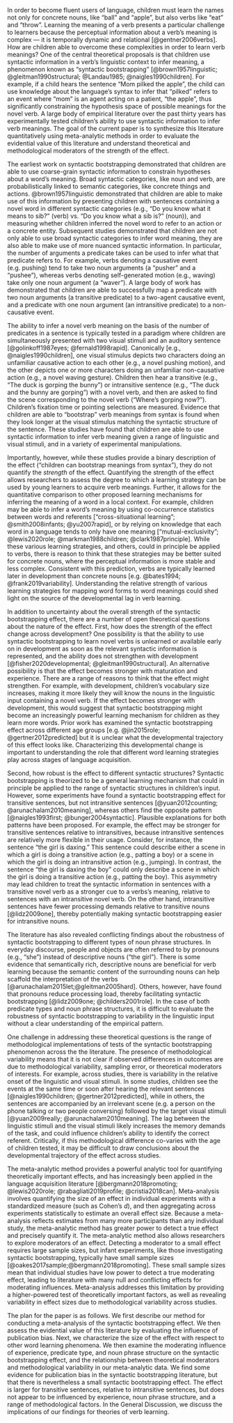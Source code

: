 In order to become fluent users of language, children must learn the names not only for concrete nouns, like “ball” and “apple”,  but also verbs like “eat” and “throw”. Learning the meaning of a verb presents a particular challenge to learners because the perceptual information about a verb’s meaning is complex --- it is temporally dynamic and relational [@gentner2006verbs]. How are children able to overcome these complexities in order to learn verb meanings? One of the central theoretical proposals is that children use syntactic information in a verb’s linguistic context to infer meaning, a phenomenon known as  “syntactic bootstrapping” [@brown1957linguistic; @gleitman1990structural; @Landau1985; @naigles1990children]. For example, if a child hears the sentence “Mom pilked the apple”, the child can use knowledge about the language’s syntax  to infer that “pilked” refers to an event where “mom” is an agent acting on a patient, “the apple”, thus significantly constraining the hypothesis space of possible meanings for the novel verb.  A large body of empirical literature over the past thirty years has experimentally tested children’s ability to use syntactic information to infer verb meanings. The goal of the current paper is to synthesize this literature quantitatively using meta-analytic methods in order to evaluate the evidential value of this literature and understand theoretical and methodological moderators of the strength of the effect. 

The earliest work on syntactic bootstrapping demonstrated that children are able to use coarse-grain syntactic information to constrain hypotheses about a word’s meaning. Broad syntactic categories, like noun and verb, are probabilistically linked to semantic categories, like concrete things and actions. @brown1957linguistic demonstrated that children are able to make use of this information by presenting  children with sentences containing a novel word in different syntactic categories (e.g., “Do you know what it means to sib?” (verb) vs. “Do you know what a sib is?” (noun)), and measuring whether children inferred the novel word to refer to an action or a concrete entity.  Subsequent studies demonstrated that children are not only able to use broad syntactic categories to infer word meaning, they are also able to make use of more nuanced syntactic information. In particular, the number of arguments a predicate takes can be used to infer what that predicate refers to. For example, verbs denoting a causative event (e.g. pushing) tend to take two noun arguments (a “pusher” and a “pushee”), whereas verbs denoting self-generated motion (e.g., waving) take only one noun argument (a “waver”). A large body of work has demonstrated that children are able to successfully map a predicate with two noun arguments (a transitive predicate) to a two-agent causative event, and a predicate with one noun argument (an intransitive predicate) to a non-causative event. 

The ability to infer a novel verb meaning on the basis of the number of predicates in a sentence is typically tested in a paradigm where children are simultaneously presented with two visual stimuli and an auditory sentence [@golinkoff1987eyes; @fernald1998rapid]. Canonically [e.g., @naigles1990children], one visual stimulus depicts two characters doing an unfamiliar causative action to each other (e.g., a novel pushing motion), and the other depicts one or more characters doing an unfamiliar non-causative action (e.g., a  novel waving gesture). Children then hear a transitive (e.g., “The duck is gorping the bunny”) or intransitive sentence (e.g., “The duck and the bunny are gorping”) with a novel verb, and then are asked to find the scene corresponding to the novel verb (“Where’s gorping now?”). Children’s fixation time or pointing selections are measured. Evidence that children are able to "bootstrap" verb meanings from syntax is found when they look longer at the visual stimulus matching the syntactic structure of the sentence.  These studies have found that children are able to use syntactic information to infer verb meaning given a range of linguistic and visual stimuli, and in a variety of experimental manipulations. 

Importantly, however, while these studies provide a binary description of the effect ("children can bootstrap meanings from syntax"), they do not quantify the *strength* of the effect. Quantifying the strength of the effect allows researchers to assess the degree to which a learning strategy can be used by young learners to acquire verb meanings. Further, it allows for the quantitative comparison to other proposed learning mechanisms for inferring the meaning of a word in a local context. For example, children may be able to infer a word’s meaning by using co-occurrence statistics between words and referents ["cross-situational learning"; @smith2008infants; @yu2007rapid], or by relying on knowledge that each word in a language tends to only have one meaning ["mutual-exclusivity"; @lewis2020role; @markman1988children; @clark1987principle]. While these various learning strategies, and others, could in principle be applied to verbs, there is reason to think that these strategies may be better suited for concrete nouns, where the perceptual information is more stable and less complex. Consistent with this prediction, verbs are typically learned later in development than concrete nouns [e.g. @bates1994; @frank2019variability]. Understanding the relative strength of various learning strategies for mapping word forms to word meanings could shed light on the source of the developmental lag in verb learning.
	
In addition to uncertainty about the overall strength of the syntactic bootstrapping effect, there are a number of open theoretical questions about the nature of the effect. First, how does the strength of the effect change across development? One possibility is that the ability to use syntactic bootstrapping to learn novel verbs is unlearned or available early on in development as soon as the relevant syntactic information is represented, and the ability does not strengthen with development [@fisher2020developmental; @gleitman1990structural]. An alternative possibility is that the effect becomes stronger with maturation and experience. There are a range of reasons to think that the effect might strengthen. For example, with development, children’s vocabulary size increases, making it more likely they will know the nouns in the linguistic input containing a novel verb. If the effect becomes stronger with development, this would suggest that syntactic bootstrapping might become an increasingly powerful learning mechanism for children as they learn more words. Prior work has examined the syntactic bootstrapping effect across different age groups [e.g. @jin2015role; @gertner2012predicted] but it is unclear what the developmental trajectory of this effect looks like. Characterizing this developmental change is important to understanding the role that different word learning strategies play across stages of language acquisition. 
	
Second, how robust is the effect to different syntactic structures? Syntactic bootstrapping is theorized to be a general learning mechanism that could in principle be applied to the range of syntactic structures in children’s input. However, some experiments have found a syntactic bootstrapping effect for transitive sentences, but not intransitive sentences [@yuan2012counting; @arunachalam2010meaning], whereas others find the opposite pattern [@naigles1993first; @bunger2004syntactic]. Plausible explanations for both patterns have been proposed.  For example, the effect may be stronger for transitive sentences relative to intransitives, because intransitive sentences are relatively more flexible in their usage. Consider, for instance, the sentence “the girl is daxing.” This sentence could describe either a scene in which a girl is doing a transitive action (e.g., patting a boy) or a scene in which the girl is doing an intransitive action (e.g., jumping). In contrast, the sentence “the girl is daxing the boy” could only describe a scene in which the girl is doing a transitive action (e.g., patting the boy). This asymmetry may lead children to treat the syntactic information in sentences with a transitive novel verb as a stronger cue to a verbs’s meaning, relative to sentences with an intransitive novel verb. On the other hand, intransitive sentences have fewer processing demands relative to transitive nouns [@lidz2009one], thereby potentially making syntactic bootstrapping easier for intransitive nouns.

The literature has also revealed conflicting findings about the robustness of syntactic bootstrapping to different types of noun phrase structures. In everyday discourse, people and objects are often referred to by pronouns (e.g., “she”) instead of descriptive nouns (“the girl”). There is some evidence that semantically rich, descriptive nouns are beneficial for verb learning because the semantic content of the surrounding nouns can help scaffold the interpretation of the verbs [@arunachalam2015let;@gleitman2005hard]. Others, however, have found that pronouns reduce processing load, thereby facilitating syntactic bootstrapping [@lidz2009one; @childers2001role]. In the case of both predicate types and noun phrase structures, it is difficult to evaluate the robustness of syntactic bootstrapping to variability in the linguistic input without a clear understanding of the empirical pattern. 

One challenge in addressing these theoretical questions is the range of methodological implementations of tests of the syntactic bootstrapping phenomenon across the the literature. The presence of methodological variability means that it is not clear if observed differences in outcomes are due to methodological variability, sampling error, or theoretical moderators of interests.  For example, across studies, there is variability in the relative onset of the linguistic and visual stimuli. In some studies, children see the events at the same time or soon after hearing the relevant sentences [@naigles1990children; @gertner2012predicted], while in others, the sentences are accompanied by an irrelevant scene (e.g. a person on the phone talking or two people conversing) followed by the target visual stimuli [@yuan2009really; @arunachalam2010meaning]. The lag between the linguistic stimuli and the visual stimuli likely increases the memory demands of the task, and could influence children's ability to identify the correct referent. Critically, if this methodological difference co-varies with the age of children tested, it may be difficult to draw conclusions about the developmental trajectory of the effect across studies. 

The meta-analytic method provides a powerful analytic tool for quantifying theoretically important effects, and has increasingly been applied in the language acquisition literature [@bergmann2018promoting; @lewis2020role; @rabagliati2019profile; @cristia2018can]. Meta-analysis involves quantifying the size of an effect in individual experiments with a standardized measure (such as Cohen’s $d$), and then aggregating across experiments statistically to estimate an overall effect size. Because a meta-analysis reflects estimates from many more participants than any individual study, the meta-analytic method has greater power to detect a true effect and precisely quantify it.  The meta-analytic method also allows researchers to explore moderators of an effect. Detecting a moderator to a small effect requires large sample sizes, but infant experiments, like those investigating syntactic bootstrapping, typically have small sample sizes  [@oakes2017sample;@bergmann2018promoting]. These small sample sizes mean that individual studies have low power to detect a true moderating effect, leading to literature with many null and conflicting effects for moderating influences. Meta-analysis addresses this limitation by providing a higher-powered test of theoretically important factors, as well as revealing variability in effect sizes due to methodological variability across studies. 

The plan for the paper is as follows. We first describe our method for conducting a meta-analysis of the syntactic bootstrapping effect. We then assess the evidential value of this literature by evaluating the influence of publication bias. Next, we characterize the size of the effect with respect to other word learning phenomena. We then examine the moderating influence of experience, predicate type, and noun phrase structure on the syntactic bootstrapping effect, and the relationship between theoretical moderators and methodological variability in our meta-analytic data.  We find some evidence for publication bias in the syntactic bootstrapping literature, but that there is nevertheless a small syntactic bootstrapping effect. The effect is larger for transitive sentences, relative to intransitive sentences, but does not appear to be influenced by experience, noun phrase structure, and a range of methodological factors. In the General Discussion, we discuss the implications of our findings for theories of verb learning.
